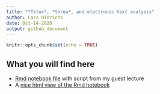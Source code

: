```yaml
---
title: "*Titus*, *Shrew*, and electronic text analysis"
author: Lars Hinrichs
date: Oct-14-2020
output: github_document
---
```


```r
knitr::opts_chunk$set(echo = TRUE)
```

## What you will find here

- [Rmd notebook file](text_analysis_notebook.html) with script from my guest
lecture
- A [nice html view of the Rmd hotebook](text_analysis_notebook.html)
